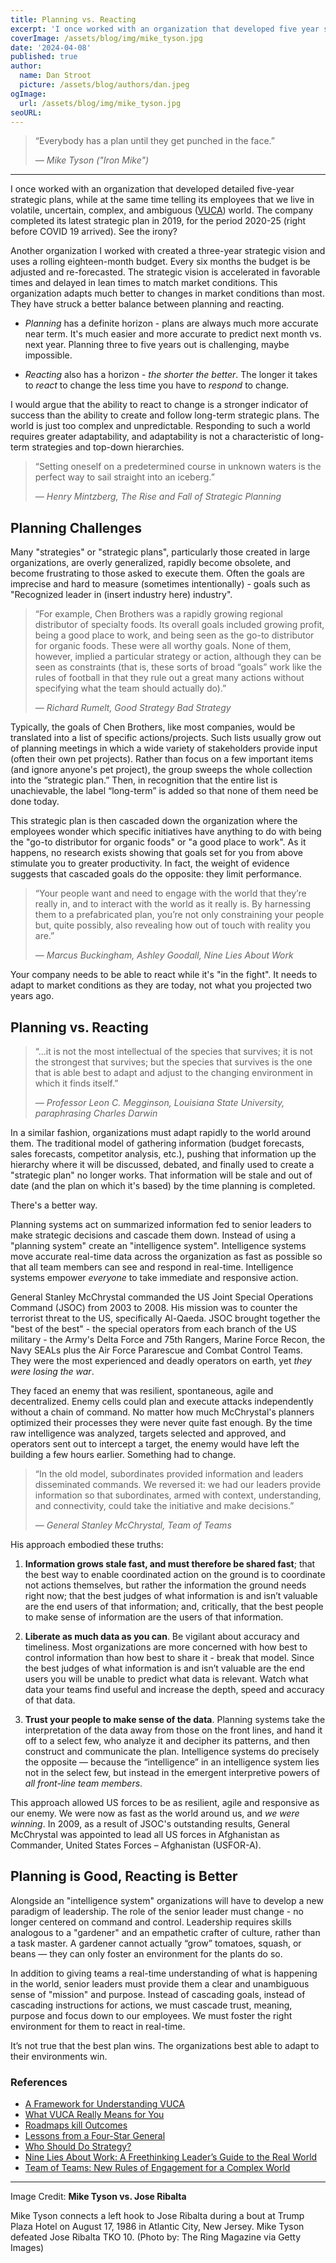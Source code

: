 ```yaml
---
title: Planning vs. Reacting
excerpt: 'I once worked with an organization that developed five year strategic plans, while at the same time teaching its employees that we live in volatile, uncertain, complex, and ambiguous (VUCA) world. See the irony? Either planning or reacting - organizations best able to adapt to their environment win.'
coverImage: /assets/blog/img/mike_tyson.jpg
date: '2024-04-08'
published: true
author:
  name: Dan Stroot
  picture: /assets/blog/authors/dan.jpeg
ogImage:
  url: /assets/blog/img/mike_tyson.jpg
seoURL:
---
```


> “Everybody has a plan until they get punched in the face.”
>
> <cite>&mdash; Mike Tyson ("Iron Mike")</cite>

<hr />

I once worked with an organization that developed detailed five-year strategic plans, while at the same time telling its employees that we live in volatile, uncertain, complex, and ambiguous ([VUCA](https://hbr.org/2014/01/what-vuca-really-means-for-you)) world. The company completed its latest strategic plan in 2019, for the period 2020-25 (right before COVID 19 arrived). See the irony?

Another organization I worked with created a three-year strategic vision and uses a rolling eighteen-month budget. Every six months the budget is be adjusted and re-forecasted. The strategic vision is accelerated in favorable times and delayed in lean times to match market conditions. This organization adapts much better to changes in market conditions than most. They have struck a better balance between planning and reacting.

- _Planning_ has a definite horizon - plans are always much more accurate near term. It's much easier and more accurate to predict next month vs. next year. Planning three to five years out is challenging, maybe impossible.

- _Reacting_ also has a horizon - _the shorter the better_. The longer it takes to _react_ to change the less time you have to _respond_ to change.

I would argue that the ability to react to change is a stronger indicator of success than the ability to create and follow long-term strategic plans. The world is just too complex and unpredictable. Responding to such a world requires greater adaptability, and adaptability is not a characteristic of long-term strategies and top-down hierarchies.

> “Setting oneself on a predetermined course in unknown waters is the perfect way to sail straight into an iceberg.”
>
> <cite>&mdash; Henry Mintzberg, The Rise and Fall of Strategic Planning</cite>

## Planning Challenges

Many "strategies" or "strategic plans", particularly those created in large organizations, are overly generalized, rapidly become obsolete, and become frustrating to those asked to execute them. Often the goals are imprecise and hard to measure (sometimes intentionally) - goals such as "Recognized leader in (insert industry here) industry".

> “For example, Chen Brothers was a rapidly growing regional distributor of specialty foods. Its overall goals included growing profit, being a good place to work, and being seen as the go-to distributor for organic foods. These were all worthy goals. None of them, however, implied a particular strategy or action, although they can be seen as constraints (that is, these sorts of broad “goals” work like the rules of football in that they rule out a great many actions without specifying what the team should actually do).”
>
> <cite>&mdash; Richard Rumelt, Good Strategy Bad Strategy</cite>

Typically, the goals of Chen Brothers, like most companies, would be translated into a list of specific actions/projects. Such lists usually grow out of planning meetings in which a wide variety of stakeholders provide input (often their own pet projects). Rather than focus on a few important items (and ignore anyone's pet project), the group sweeps the whole collection into the “strategic plan.” Then, in recognition that the entire list is unachievable, the label “long-term” is added so that none of them need be done today.

This strategic plan is then cascaded down the organization where the employees wonder which specific initiatives have anything to do with being the "go-to distributor for organic foods" or "a good place to work". As it happens, no research exists showing that goals set for you from above stimulate you to greater productivity. In fact, the weight of evidence suggests that cascaded goals do the opposite: they limit performance.

> “Your people want and need to engage with the world that they’re really in, and to interact with the world as it really is. By harnessing them to a prefabricated plan, you’re not only constraining your people but, quite possibly, also revealing how out of touch with reality you are.”
>
> <cite>&mdash; Marcus Buckingham, Ashley Goodall, Nine Lies About Work</cite>

Your company needs to be able to react while it's "in the fight". It needs to adapt to market conditions as they are today, not what you projected two years ago.

## Planning vs. Reacting

> “...it is not the most intellectual of the species that survives; it is not the strongest that survives; but the species that survives is the one that is able best to adapt and adjust to the changing environment in which it finds itself.”
>
> <cite>
>   &mdash; Professor Leon C. Megginson, Louisiana State University,
>   paraphrasing Charles Darwin
> </cite>

In a similar fashion, organizations must adapt rapidly to the world around them. The traditional model of gathering information (budget forecasts, sales forecasts, competitor analysis, etc.), pushing that information up the hierarchy where it will be discussed, debated, and finally used to create a "strategic plan" no longer works. That information will be stale and out of date (and the plan on which it's based) by the time planning is completed.

There's a better way.

Planning systems act on summarized information fed to senior leaders to make strategic decisions and cascade them down. Instead of using a "planning system" create an "intelligence system". Intelligence systems move accurate real-time data across the organization as fast as possible so that all team members can see and respond in real-time. Intelligence systems empower _everyone_ to take immediate and responsive action.

General Stanley McChrystal commanded the US Joint Special Operations Command (JSOC) from 2003 to 2008. His mission was to counter the terrorist threat to the US, specifically Al-Qaeda. JSOC brought together the "best of the best" - the special operators from each branch of the US military - the Army's Delta Force and 75th Rangers, Marine Force Recon, the Navy SEALs plus the Air Force Pararescue and Combat Control Teams. They were the most experienced and deadly operators on earth, yet _they were losing the war_.

They faced an enemy that was resilient, spontaneous, agile and decentralized. Enemy cells could plan and execute attacks independently without a chain of command. No matter how much McChrystal's planners optimized their processes they were never quite fast enough. By the time raw intelligence was analyzed, targets selected and approved, and operators sent out to intercept a target, the enemy would have left the building a few hours earlier. Something had to change.

> “In the old model, subordinates provided information and leaders disseminated commands. We reversed it: we had our leaders provide information so that subordinates, armed with context, understanding, and connectivity, could take the initiative and make decisions.”
>
> <cite>&mdash; General Stanley McChrystal, Team of Teams</cite>

His approach embodied these truths:

1. **Information grows stale fast, and must therefore be shared fast**; that the best way to enable coordinated action on the ground is to coordinate not actions themselves, but rather the information the ground needs right now; that the best judges of what information is and isn’t valuable are the end users of that information; and, critically, that the best people to make sense of information are the users of that information.

2. **Liberate as much data as you can**. Be vigilant about accuracy and timeliness. Most organizations are more concerned with how best to control information than how best to share it - break that model. Since the best judges of what information is and isn’t valuable are the end users you will be unable to predict what data is relevant. Watch what data your teams find useful and increase the depth, speed and accuracy of that data.

3. **Trust your people to make sense of the data**. Planning systems take the interpretation of the data away from those on the front lines, and hand it off to a select few, who analyze it and decipher its patterns, and then construct and communicate the plan. Intelligence systems do precisely the opposite — because the “intelligence” in an intelligence system lies not in the select few, but instead in the emergent interpretive powers of _all front-line team members_.

This approach allowed US forces to be as resilient, agile and responsive as our enemy. We were now as fast as the world around us, and _we were winning_. In 2009, as a result of JSOC's outstanding results, General McChrystal was appointed to lead all US forces in Afghanistan as Commander, United States Forces – Afghanistan (USFOR-A).

## Planning is Good, Reacting is Better

Alongside an "intelligence system" organizations will have to develop a new paradigm of leadership. The role of the senior leader must change - no longer centered on command and control. Leadership requires skills analogous to a "gardener" and an empathetic crafter of culture, rather than a task master. A gardener cannot actually “grow” tomatoes, squash, or beans — they can only foster an environment for the plants do so.

In addition to giving teams a real-time understanding of what is happening in the world, senior leaders must provide them a clear and unambiguous sense of "mission" and purpose. Instead of cascading goals, instead of cascading instructions for actions, we must cascade trust, meaning, purpose and focus down to our employees. We must foster the right environment for them to react in real-time.

It’s not true that the best plan wins. The organizations best able to adapt to their environments win.

<YouTube link="https://youtu.be/NL4qZgJVZyU" />

### References

- [A Framework for Understanding VUCA](https://hbr.org/2014/09/a-framework-for-understanding-vuca)
- [What VUCA Really Means for You](https://hbr.org/2014/01/what-vuca-really-means-for-you)
- [Roadmaps kill Outcomes](https://summit.productdrive.io/talks/roadmaps-kill-outcomes/)
- [Lessons from a Four-Star General](https://www.auror.co/the-intel/lessons-from-a-four-star-general)
- [Who Should Do Strategy?](https://rogermartin.medium.com/who-should-do-strategy-a5dcf4559b04)
- [Nine Lies About Work: A Freethinking Leader’s Guide to the Real World](https://www.amazon.com/Nine-Lies-about-Work-Freethinking-ebook/dp/B07C3ZT28C)
- [Team of Teams: New Rules of Engagement for a Complex World](https://www.amazon.com/Team-Teams-Rules-Engagement-Complex-ebook/dp/B00KWG9OF4)

---

Image Credit: **Mike Tyson vs. Jose Ribalta**

<span className="text-sm">
  Mike Tyson connects a left hook to Jose Ribalta during a bout at Trump Plaza
  Hotel on August 17, 1986 in Atlantic City, New Jersey. Mike Tyson defeated
  Jose Ribalta TKO 10. (Photo by: The Ring Magazine via Getty Images)
</span>
